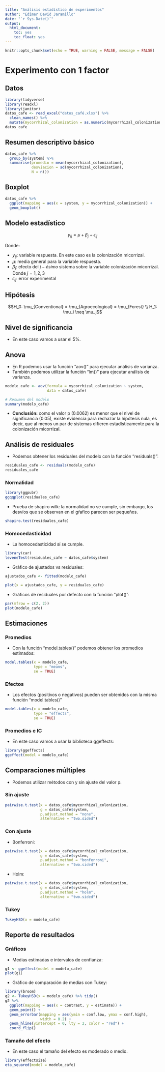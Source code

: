 ```yaml
---
title: "Análisis estadístico de experimentos"
author: "Edimer David Jaramillo"
date: "`r Sys.Date()`"
output:
  html_document:
    toc: yes
    toc_float: yes
---
```


```r
knitr::opts_chunk$set(echo = TRUE, warning = FALSE, message = FALSE)
```

# Experimento con 1 factor

## Datos

```r
library(tidyverse)
library(readxl)
library(janitor)
datos_cafe <- read_excel("datos_café.xlsx") %>% 
  clean_names() %>% 
  mutate(mycorrhizal_colonization = as.numeric(mycorrhizal_colonization))
datos_cafe
```

## Resumen descriptivo básico

```r
datos_cafe %>% 
  group_by(system) %>% 
  summarise(promedio = mean(mycorrhizal_colonization),
            desviacion = sd(mycorrhizal_colonization),
            N = n())
```

## Boxplot

```r
datos_cafe %>% 
  ggplot(mapping = aes(x = system, y = mycorrhizal_colonization)) +
  geom_boxplot()
```

## Modelo estadístico

$$y_{ij} = \mu + \beta_j +  \epsilon_{ij}$$

Donde:

- $y_{ij}$: variable respuesta. En este caso es la colonización micorrizal.
- $\mu$: media general para la variable respuesta.
- $\beta_j$: efecto del $j-ésimo$ sistema sobre la variable colonización micorrizal. Donde $j = 1, 2, 3$
- $\epsilon_{ij}$: error experimental

## Hipótesis

$$H_0: \mu_{Conventional} = \mu_{Agroecological} = \mu_{Forest} \\
H_1: \mu_i \neq \mu_j$$

## Nivel de significancia

- En este caso vamos a usar el 5%.

## Anova

- En R podemos usar la función "aov()" para ejecutar análisis de varianza.
- También podemos utilizar la función "lm()" para ejecutar análisis de varianza.

```r
modelo_cafe <- aov(formula = mycorrhizal_colonization ~ system,
                   data = datos_cafe)

# Resumen del modelo
summary(modelo_cafe)
```

- **Conclusión:** como el valor p (0.0062) es menor que el nivel de significancia (0.05), existe evidencia para rechazar la hipótesis nula, es decir, que al menos un par de sistemas difieren estadísticamente para la colonización micorrizal.

## Análisis de residuales

- Podemos obtener los residuales del modelo con la función "residuals()":

```r
residuales_cafe <- residuals(modelo_cafe)
residuales_cafe
```

### Normalidad

```r
library(ggpubr)
ggqqplot(residuales_cafe)
```

- Prueba de shapiro wilk: la normalidad no se cumple, sin embargo, los desvíos que se observan en el gŕafico parecen ser pequeños.

```r
shapiro.test(residuales_cafe)
```

### Homocedasticidad

- La homocedasticidad sí se cumple.

```r
library(car)
leveneTest(residuales_cafe ~ datos_cafe$system)
```

- Gráfico de ajustados vs residuales:

```r
ajustados_cafe <- fitted(modelo_cafe)

plot(x = ajustados_cafe, y = residuales_cafe)
```

- Gráficos de residuales por defecto con la función "plot()":

```r
par(mfrow = c(2, 2))
plot(modelo_cafe)
```

## Estimaciones

### Promedios

- Con la función "model.tables()" podemos obtener los promedios estimados:

```r
model.tables(x = modelo_cafe,
             type = "means",
             se = TRUE)
```

### Efectos

- Los efectos (positivos o negativos) pueden ser obtenidos con la misma función "model.tables()"

```r
model.tables(x = modelo_cafe,
             type = "effects",
             se = TRUE)
```

### Promedios e IC

- En este caso vamos a usar la biblioteca ggeffects:

```r
library(ggeffects)
ggeffect(model = modelo_cafe)
```

## Comparaciones múltiples

- Podemos utilizar métodos con y sin ajuste del valor p.

### Sin ajuste

```r
pairwise.t.test(x = datos_cafe$mycorrhizal_colonization,
                g = datos_cafe$system,
                p.adjust.method = "none", 
                alternative = "two.sided")
```


### Con ajuste

- Bonferroni:

```r
pairwise.t.test(x = datos_cafe$mycorrhizal_colonization,
                g = datos_cafe$system,
                p.adjust.method = "bonferroni", 
                alternative = "two.sided")
```

- Holm:

```r
pairwise.t.test(x = datos_cafe$mycorrhizal_colonization,
                g = datos_cafe$system,
                p.adjust.method = "holm", 
                alternative = "two.sided")
```

### Tukey

```r
TukeyHSD(x = modelo_cafe)
```

## Reporte de resultados

### Gráficos

- Medias estimadas e intervalos de confianza:

```r
g1 <- ggeffect(model = modelo_cafe)
plot(g1)
```

- Gráfico de comparación de medias con Tukey:

```r
library(broom)
g2 <- TukeyHSD(x = modelo_cafe) %>% tidy()
g2 %>% 
  ggplot(mapping = aes(x = contrast, y = estimate)) +
  geom_point() +
  geom_errorbar(mapping = aes(ymin = conf.low, ymax = conf.high),
                width = 0.2) +
  geom_hline(yintercept = 0, lty = 2, color = "red") +
  coord_flip()
```

### Tamaño del efecto

- En este caso el tamaño del efecto es moderado o medio.

```r
library(effectsize)
eta_squared(model = modelo_cafe)
```

